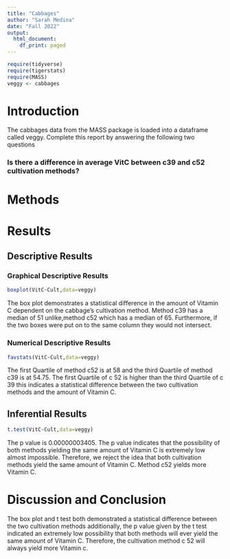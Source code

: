 ```yaml
---
title: "Cabbages"
author: "Sarah Medina"
date: "Fall 2022"
output:
  html_document:
    df_print: paged
---
```


```r
require(tidyverse)
require(tigerstats)
require(MASS)
veggy <- cabbages
```

# Introduction

<!--In this section you explain what you are trying to show.  Where did the data come from?  What is the research or other question you are trying to answer?!-->
 The cabbages data from the MASS package is loaded into a dataframe called veggy. Complete this report by answering the following two questions  
 
### Is there a difference in average VitC between c39 and c52 cultivation methods?  

# Methods

<!--Decide on your methods:  use "variable analysis" or other appropriate descriptors.  Make sure to choose at least one graphical method and at least one numerical method.!-->

# Results

<!--Divide this section into two sub-sections:  One for your descriptive  results and one for your inferential results.!-->

## Descriptive Results

### Graphical Descriptive Results

<!--Graphical results here.  Make sure to show your code.  Provide appropriate labels for axes, giving units if possible, and provide a good title for the graph, too.  Use the graphical results to describe the patterns if any that exist in the data as focused toward the research question!-->

```r
boxplot(VitC~Cult,data=veggy)
```
 
 
 
 The box plot demonstrates a statistical difference in the amount of Vitamin C dependent on the cabbage's cultivation method. Method c39 has a median of 51 unlike,method c52 which has a median of 65. Furthermore, if the two boxes were put on to the same column they would not intersect.
 
### Numerical Descriptive Results
```r
favstats(VitC~Cult,data=veggy)
```

The first Quartile of method c52 is at 58
and the third Quartile of method c39 is at
54.75. The first Quartile of c 52 is higher than the third Quartile of c 39 this indicates a statistical difference between the two cultivation methods and the amount of Vitamin C.

<!--Numerical results go here. Use the numerical results to describe the patterns if any that exist in the data as focused toward the research question!-->

## Inferential Results

<!--State hypothesis clearly.  Make sure your discussion of the inferential test covers all the aspects that the test output produces, such as test statistic, p-value etc.  Make a decision about the null hypothesis, explain the assumptions on which the selected test/procedure was based, and why the chosen procedure satisfys the assumptions and is appropriate to answer the research question!-->

```r
t.test(VitC~Cult,data=veggy)
```
 
 The p value is 0.00000003405. The p value indicates that the possibility of both methods yielding the same amount of Vitamin C is extremely low almost impossible. Therefore, we reject the idea that both cultivation methods yield the same amount of Vitamin C. Method c52 yields more Vitamin C.

# Discussion and Conclusion

The box plot and t test both demonstrated a statistical difference between the two cultivation methods additionally, the p value given by the t test indicated an extremely low possibility that both methods will ever yield the same amount of Vitamin C. Therefore, the cultivation method c 52 will always yield more Vitamin c. 
<!--Discussion and conclusion here.  If you found a relationship be sure to consider whether the relationship occurs because one of the variavbles causes the other, or whether they perhasps are related for some other reason.  Watch the chapter 6 videos from the GeorgeTown videos collection.!-->
